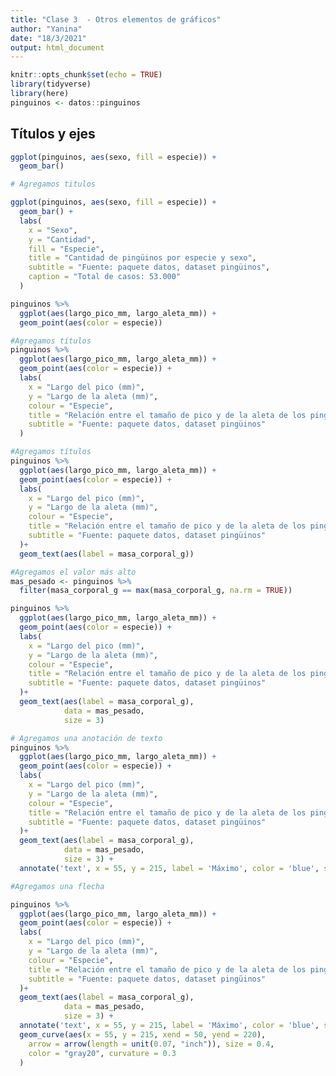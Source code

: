 ```yaml
---
title: "Clase 3  - Otros elementos de gráficos"
author: "Yanina"
date: "18/3/2021"
output: html_document
---
```


```r
knitr::opts_chunk$set(echo = TRUE)
library(tidyverse)
library(here)
pinguinos <- datos::pinguinos
```

## Títulos y ejes

```r

ggplot(pinguinos, aes(sexo, fill = especie)) +
  geom_bar()

# Agregamos titulos

ggplot(pinguinos, aes(sexo, fill = especie)) +
  geom_bar() + 
  labs(
    x = "Sexo", 
    y = "Cantidad", 
    fill = "Especie",
    title = "Cantidad de pingüinos por especie y sexo",
    subtitle = "Fuente: paquete datos, dataset pingüinos",
    caption = "Total de casos: 53.000"
  )


```

```r
pinguinos %>% 
  ggplot(aes(largo_pico_mm, largo_aleta_mm)) +
  geom_point(aes(color = especie))

#Agregamos títulos
pinguinos %>% 
  ggplot(aes(largo_pico_mm, largo_aleta_mm)) +
  geom_point(aes(color = especie)) + 
  labs(
    x = "Largo del pico (mm)", 
    y = "Largo de la aleta (mm)", 
    colour = "Especie",
    title = "Relación entre el tamaño de pico y de la aleta de los pingüinos",
    subtitle = "Fuente: paquete datos, dataset pingüinos"
  )

```


```r
#Agregamos títulos
pinguinos %>% 
  ggplot(aes(largo_pico_mm, largo_aleta_mm)) +
  geom_point(aes(color = especie)) + 
  labs(
    x = "Largo del pico (mm)", 
    y = "Largo de la aleta (mm)", 
    colour = "Especie",
    title = "Relación entre el tamaño de pico y de la aleta de los pingüinos",
    subtitle = "Fuente: paquete datos, dataset pingüinos"
  )+
  geom_text(aes(label = masa_corporal_g))

#Agregamos el valor más alto
mas_pesado <- pinguinos %>%
  filter(masa_corporal_g == max(masa_corporal_g, na.rm = TRUE))

pinguinos %>% 
  ggplot(aes(largo_pico_mm, largo_aleta_mm)) +
  geom_point(aes(color = especie)) + 
  labs(
    x = "Largo del pico (mm)", 
    y = "Largo de la aleta (mm)", 
    colour = "Especie",
    title = "Relación entre el tamaño de pico y de la aleta de los pingüinos",
    subtitle = "Fuente: paquete datos, dataset pingüinos"
  )+
  geom_text(aes(label = masa_corporal_g),
            data = mas_pesado,
            size = 3)

# Agregamos una anotación de texto
pinguinos %>% 
  ggplot(aes(largo_pico_mm, largo_aleta_mm)) +
  geom_point(aes(color = especie)) + 
  labs(
    x = "Largo del pico (mm)", 
    y = "Largo de la aleta (mm)", 
    colour = "Especie",
    title = "Relación entre el tamaño de pico y de la aleta de los pingüinos",
    subtitle = "Fuente: paquete datos, dataset pingüinos"
  )+
  geom_text(aes(label = masa_corporal_g),
            data = mas_pesado,
            size = 3) +
  annotate('text', x = 55, y = 215, label = 'Máximo', color = 'blue', size=5, fontface = 'bold', angle = 25)

#Agregamos una flecha

pinguinos %>% 
  ggplot(aes(largo_pico_mm, largo_aleta_mm)) +
  geom_point(aes(color = especie)) + 
  labs(
    x = "Largo del pico (mm)", 
    y = "Largo de la aleta (mm)", 
    colour = "Especie",
    title = "Relación entre el tamaño de pico y de la aleta de los pingüinos",
    subtitle = "Fuente: paquete datos, dataset pingüinos"
  )+
  geom_text(aes(label = masa_corporal_g),
            data = mas_pesado,
            size = 3) +
  annotate('text', x = 55, y = 215, label = 'Máximo', color = 'blue', size=5, fontface = 'bold', angle = 25)+
  geom_curve(aes(x = 55, y = 215, xend = 50, yend = 220),
    arrow = arrow(length = unit(0.07, "inch")), size = 0.4,
    color = "gray20", curvature = 0.3
  )


```

